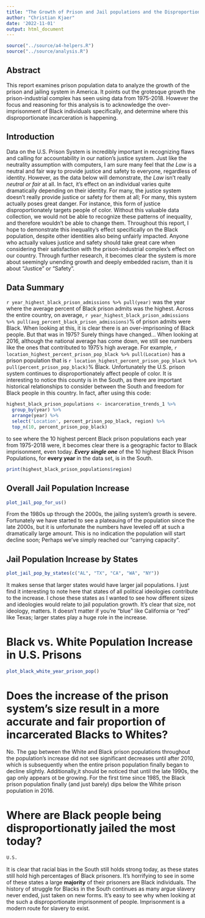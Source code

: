 ```yaml
---
title: "The Growth of Prison and Jail populations and the Disproportionate Incarceration of Blacks in the U.S."
author: "Christian Kjaer"
date: '2022-11-01'
output: html_document
---
```


```r
source("../source/a4-helpers.R")
source("../source/analysis.R")
```

## Abstract 
This report examines prison population data to analyze the growth of the prison and jailing system in America. It points out the grotesque growth the prison-industrial complex has seen using data from 1975-2018. However the focus and reasoning for this analysis is to acknowledge the over-imprisonment of Black individuals specifically, and determine where this disproportionate incarceration is happening.


## Introduction 
Data on the U.S. Prison System is incredibly important in recognizing flaws and calling for accountability in our nation's justice system. Just like the neutrality assumption with computers, I am sure many feel that _the Law_ is a neutral and fair way to provide justice and safety to everyone, regardless of identity. However, as the data below will demonstrate, _the Law_ isn't really _neutral or fair_ at all. In fact, it's effect on an individual varies quite dramatically depending on their identity. For many, the justice system doesn't really provide justice or safety for them at all; For many, this system actually poses great danger. For instance, this form of justice disproportionately targets people of color. Without this valuable data collection, we would not be able to recognize these patterns of inequality, and therefore wouldn't be able to change them. Throughout this report, I hope to demonstrate this inequality's effect specifically on the Black population, despite other identities also being unfairly impacted. Anyone who actually values justice and safety should take great care when considering their satisfaction with the prison-industrial complex's effect on our country. Through further research, it becomes clear the system is more about seemingly unending growth and deeply embedded racism, than it is about "Justice" or "Safety".

## Data Summary 
`r year_highest_black_prison_admissions %>% pull(year)` was the year where the average percent of Black prison admits was the highest. Across the entire country, on average, `r year_highest_black_prison_admissions %>% pull(avg_percent_black_prison_admissions)`% of prison admits were Black. When looking at this, it is clear there is an over-imprisoning of Black people. But that was in 1975? Surely things have changed... When looking at 2016, although the national average has come down, we still see numbers like the ones that contributed to 1975's high average. For example, `r location_highest_percent_prison_pop_black %>% pull(Location)` has a prison population that is `r location_highest_percent_prison_pop_black %>% pull(percent_prison_pop_black)`% Black. Unfortunately the U.S. prison system continues to disproportionately affect people of color. It is interesting to notice this county is in the South, as there are important historical relationships to consider between the South and freedom for Black people in this country.
In fact, after using this code:
```r
highest_black_prison_populations <- incarceration_trends_1 %>% 
  group_by(year) %>%
  arrange(year) %>%
  select('Location', percent_prison_pop_black, region) %>%
  top_n(10, percent_prison_pop_black)
```
to see where the 10 highest percent Black prison populations each year from 1975-2018 were, it becomes clear there is a geographic factor to Black imprisonment, even today. **_Every single one_** of the 10 highest Black Prison Populations, for **every year** in the data set, is in the South.

```r
print(highest_black_prison_populations$region)
```
 
## Overall Jail Population Increase
```r
plot_jail_pop_for_us()
```

From the 1980s up through the 2000s, the jailing system's growth is severe. Fortunately we have started to see a plateauing of the population since the late 2000s, but it is unfortunate the numbers have leveled off at such a dramatically large amount. This is no indication the population will start decline soon; Perhaps we've simply reached our "carrying capacity".

## Jail Population Increase by States
```r
plot_jail_pop_by_states(c("AL", "TX", "CA", "WA", "NY"))
```

It makes sense that larger states would have larger jail populations. I just find it interesting to note here that states of all political ideologies contribute to the increase. I chose these states as I wanted to see how different sizes and ideologies would relate to jail population growth. It's clear that size, not ideology, matters. It doesn't matter if you're "blue" like California or "red" like Texas; larger states play a huge role in the increase.

# Black vs. White Population Increase in U.S. Prisons
```r
plot_black_white_year_prison_pop()
```

# Does the increase of the prison system's size result in a more accurate and fair proportion of incarcerated Blacks to Whites?
No. The gap between the White and Black prison populations throughout the population's increase did not see significant decreases until after 2010, which is subsequently when the entire prison population finally began to decline slightly. Additionally,it should be noticed that until the late 1990s, the gap only appears ot be growing.
For the first time since 1985, the Black prison population finally (and just barely) dips below the White prison population in 2016.

# Where are Black people being disproportionatly jailed the most today?
```r
U.S.
```

It is clear that racial bias in the South still holds strong today, as these states still hold high percentages of Black prisoners. It's horrifying to see in some of these states a large **majority** of their prisoners are Black individuals. The history of struggle for Blacks in the South continues as many argue slavery never ended, just taken on new forms. It's easy to see why when looking at the such a disproportionate imprisonment of people. Imprisonment is a modern route for slavery to exist. 

